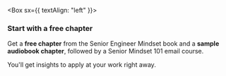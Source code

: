 
<Box sx={{ textAlign: "left" }}>

### Start with a free chapter

Get a **free chapter** from the Senior Engineer Mindset book and a **sample audiobook chapter**, followed by a Senior Mindset 101 email course.

You'll get insights to apply at your work right away.

</Box>
